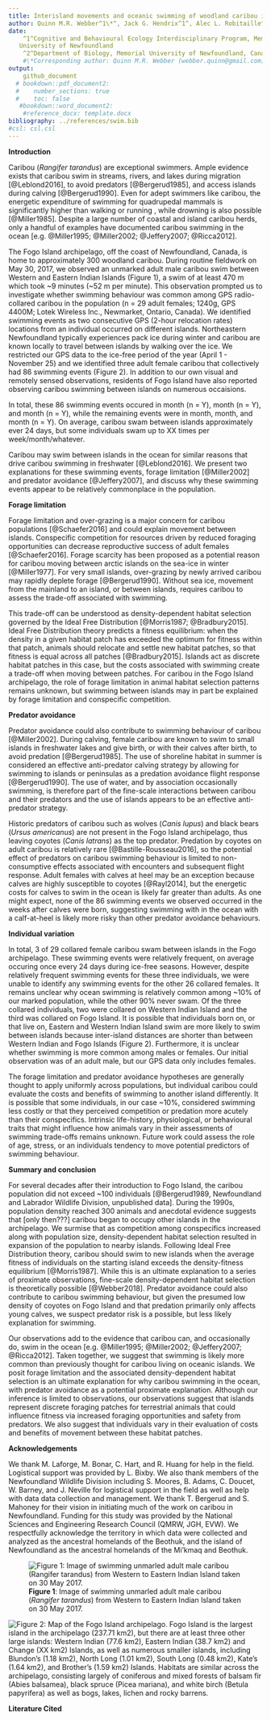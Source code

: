 ```yaml
---
title: Interisland movements and oceanic swimming of woodland caribou in Newfoundland
author: Quinn M.R. Webber^1\*^, Jack G. Hendrix^1^, Alec L. Robitaille^2^,  Eric Vander Wal^1,2^
date: 
    ^1^Cognitive and Behavioural Ecology Interdisciplinary Program, Memorial
   University of Newfoundland
    ^2^Department of Biology, Memorial University of Newfoundland, Canada
    #\*Corresponding author: Quinn M.R. Webber (webber.quinn@gmail.com)
output: 
    github_document
  # bookdown::pdf_document2:
  #    number_sections: true
  #    toc: false
   #bookdown::word_document2:
    #reference_docx: template.docx
bibliography: ../references/swim.bib
#csl: csl.csl
---
```


\newpage

**Introduction**

Caribou (*Rangifer tarandus*) are exceptional swimmers. Ample evidence exists
that caribou swim in streams, rivers, and lakes during migration [@Leblond2016],
to avoid predators [@Bergerud1985], and access islands during calving
[@Bergerud1990]. Even for adept swimmers like caribou, the energetic
expenditure of swimming for quadrupedal mammals is significantly higher than
walking or running <!--[@Fish1993]-->, while drowning is also possible [@Miller1985].
Despite a large number of coastal and island caribou herds, only a handful of
examples have documented caribou swimming in the ocean [e.g. @Miller1995; @Miller2002; @Jeffery2007; @Ricca2012].

The Fogo Island archipelago, off the coast of Newfoundland, Canada, is home to
approximately 300 woodland caribou. During routine fieldwork on May 30, 2017, we
observed an unmarked adult male caribou swim between Western and Eastern Indian
Islands (Figure 1), a swim of at least 470 m which took ~9 minutes (~52 m per
minute). This observation prompted us to investigate whether swimming behaviour
was common among GPS radio-collared caribou in the population (n = 29 adult
females; 1240g, GPS 4400M; Lotek Wireless Inc., Newmarket, Ontario, Canada). We
identified swimming events as two consecutive GPS (2-hour relocation rates)
locations from an individual occurred on different islands. Northeastern
Newfoundland typically experiences pack ice during winter and caribou are known
locally to travel between islands by walking over the ice. We restricted our GPS
data to the ice-free period of the year (April 1 - November 25) <!--confirm
dates --> and we identified three adult female caribou that collectively had 86
swimming events (Figure 2). In addition to our own visual and remotely sensed
observations, residents of Fogo Island have also reported observing caribou
swimming between islands on numerous occaisions.

<!-- add numbers in here -->
In total, these 86 swimming events occured in month (n = Y), month (n = Y), and
month (n = Y), while the remaining events were in month, month, and month (n =
Y). On average, caribou swam between islands approximately ever 24 days, but
some individuals swam up to XX times per week/month/whatever. <!--Is it better
to just state our results here, or give this sort of teaser? Initially I had "86
events by 3 individuals" here, but then we ignore that for a couple paragraphs
of context before getting back into it... which seemed weird-->

<!-- Caribou were introduced to Fogo Island (n = 26 animals between 1964–67) and
Change Island (n = 5 animals in 1964) from the main Island of Newfoundland as
part of a series of translocations and introductions throughout the province
(Bergerud & Mercer 1989). -->

Caribou may swim between islands in the ocean for similar reasons that drive
caribou swimming in freshwater [@Leblond2016]. We present two
explanations for these swimming events, forage limitation [@Miller2002] and
predator avoidance [@Jeffery2007], and discuss why these swimming events
appear to be relatively commonplace in the population.

**Forage limitation**

Forage limitation and over-grazing is a major concern for caribou populations
[@Schaefer2016] and could explain movement between islands. Conspecific
competition for resources driven by reduced foraging opportunities can decrease
reproductive success of adult females [@Schaefer2016]. Forage scarcity has been
proposed as a potential reason for caribou moving between arctic islands on the
sea-ice in winter [@Miller1977]. For very small islands, over-grazing by newly
arrived caribou may rapidly deplete forage [@Bergerud1990]. Without sea ice,
movement from the mainland to an island, or between islands, requires caribou to
assess the trade-off associated with swimming.

This trade-off can be understood as density-dependent habitat selection governed
by the Ideal Free Distribution [@Morris1987; @Bradbury2015]. Ideal Free
Distribution theory predicts a fitness equilibrium: when the density in a given
habitat patch has exceeded the optimum for fitness within that patch, animals
should relocate and settle new habitat patches, so that fitness is equal across
all patches [@Bradbury2015]. Islands act as discrete habitat patches in
this case, but the costs associated with swimming create a trade-off when moving
between patches. For caribou in the Fogo Island archipelago, the role of forage
limitation in animal habitat selection patterns remains unknown,
but swimming between islands may in part be explained by forage limitation and
conspecific competition.

**Predator avoidance**

Predator avoidance could also contribute to swimming behaviour of caribou
[@Miller2002]. During calving, female caribou are known to swim to small islands
in freshwater lakes and give birth, or with their calves after birth, to avoid
predation [@Bergerud1985]. The use of shoreline habitat in summer is considered
an effective anti-predator calving strategy by allowing for swimming to islands
or peninsulas as a predation avoidance flight response [@Bergerud1990]. The use
of water, and by association occasionally swimming, is therefore part of the
fine-scale interactions between caribou and their predators and the use of
islands appears to be an effective anti-predator strategy.

Historic predators of caribou such as wolves (*Canis lupus*) and black bears
(*Ursus americanus*) are not present in the Fogo Island archipelago, thus
leaving coyotes (*Canis latrans*) as the top predator. Predation by coyotes on
adult caribou is relatively rare [@Bastille-Rousseau2016], so the potential
effect of predators on caribou swimming behaviour is limited to non-consumptive
effects associated with encounters and subsequent flight response. Adult females
with calves at heel may be an exception because calves are highly susceptible to
coyotes [@Rayl2014], but the energetic costs for calves to swim in the ocean is
likely far greater than adults. As one might expect, none <!--confirm--> of the
86 swimming events we observed occurred in the weeks after calves were born,
suggesting swimming with in the ocean with a calf-at-heel is likely more risky
than other predator avoidance behaviours.

<!-- did the swimming events occur during the calving season? were these three breeders/non-breeders? did any of these females make these journeys with their calves?  -->

**Individual variation**

In total, 3 of 29 collared female caribou swam between islands in the Fogo
archipelago. These swimming events were relatively frequent, on average occuring
once every 24 <!--confirm--> days during ice-free seasons. However, despite
relatively frequent swimming events for these three individuals, we were unable
to identify any swimming events for the other 26 collared females. It remains
unclear why ocean swimming is relatively common among ~10% of our marked
population, while the other 90% never swam. Of the three collared individuals,
two were collared on Western Indian Island and the third was collared on Fogo
Island. It is possible that individuals born on, or that live on, Eastern and
Western Indian Island swim are more likely to swim between islands because
inter-island distances are shorter than between Western Indian and Fogo Islands
(Figure 2). Furthermore, it is unclear whether swimming is more common among
males or females. Our initial observation  was of an adult male, but our GPS
data only includes females. <!-- QW: not sure how to finish this off -->
<!-- QW: I'm not sure we need to say this.. 
It is theoretically possible that these other
females moved rapidly back and forth between islands within the 2 hour fix rate
of our GPS collars, which we would be unable to detect. We consider this highly
unlikely given the range of residency times for caribou on any given island (min
- max: XX - XX). <!--double check-->
<!-- What is the typical residency time? Is this a true statement or am I just making this up? QW: this is something we will look into, I think. -->

The forage limitation and predator avoidance hypotheses are generally thought to
apply uniformly across populations, but individual caribou could evaluate the
costs and benefits of swimming to another island differently. It is possible
that some individuals, in our case ~10%, considered swimming less costly or that
they perceived competition or predation more acutely than their conspecifics.
Intrinsic life-history, physiological, or behavioural traits that might
influence how animals vary in their assessments of swimming trade-offs remains
unknown. Future work could assess the role of age, stress, or an individuals
tendency to move potential predictors of swimming behaviour.

**Summary and conclusion**

For several decades after their introduction to Fogo Island, the caribou
population did not exceed ~100 individuals [@Bergerud1989, Newfoundland and
Labrador Wildlife Division, unpublished data]. During the 1990s, population
density reached 300 animals and anecdotal evidence suggests that [only then???]
caribou began to occupy other islands in the archipelago. We surmise that as
competition among conspecifics increased along with population size,
density-dependent habitat selection resulted in expansion of the population to
nearby islands. Following Ideal Free Distribution theory, caribou should swim to
new islands when the average fitness of individuals on the starting island
exceeds the density-fitness equilibrium [@Morris1987]. While this is an ultimate
explanation to a series of proximate observations, fine-scale density-dependent
habitat selection is theoretically possible [@Webber2018]. Predator avoidance
could also contribute to caribou swimming behaviour, but given the presumed low
density of coyotes on Fogo Island and that predation primarily only affects
young calves, we suspect predator risk is a possible, but less likely
explanation for swimming.
<!-- this last bit is sort of me bullshitting, not sure it's actually defensible? 
QW: changed it a bit - how is this? -->

Our observations add to the evidence that caribou can, and occasionally do, swim
in the ocean [e.g. @Miller1995; @Miller2002; @Jeffery2007; @Ricca2012]. Taken
together, we suggest that swimming is likely more common than previously thought
for caribou living on oceanic islands. We posit forage limitation and the
associated density-dependent habitat selection is an ultimate explanation for
why caribou swimming in the ocean, with predator avoidance as a potential
proximate explanation. Although our inference is limited to observations, our
observations suggest that islands represent discrete foraging patches for
terrestrial animals that could influence fitness via increased foraging
opportunities and safety from predators. We also suggest that individuals vary
in their evaluation of costs and benefits of movement between these habitat
patches.

**Acknowledgements**

We thank M. Laforge, M. Bonar, C. Hart, and R. Huang for help in the field.
Logistical support was provided by L. Bixby. We also thank members of the
Newfoundland Wildlife Division including S. Moores, B. Adams, C. Doucet, W.
Barney, and J. Neville for logistical support in the field as well as help with
data data collection and management. We thank T. Bergerud and S. Mahoney for
their vision in initiating much of the work on caribou in Newfoundland. Funding
for this study was provided by the National Sciences and Engineering Research
Council (QMRW, JGH, EVW). We respectfully acknowledge the territory in which
data were collected and analyzed as the ancestral homelands of the Beothuk, and
the island of Newfoundland as the ancestral homelands of the Mi’kmaq and
Beothuk.
<!-- Simplified the funding statement, do we need to name the specific scholarships/grants? Eric opinion??-->

\newpage

\captionsetup[figure]{labelformat=empty}

![**Figure 1**: Image of swimming unmarled adult male caribou (*Rangifer tarandus*) from Western to Eastern Indian Island taken on 30 May 2017.](../graphics/IMG_1562.JPG) 

\newpage

\captionsetup[figure]{labelformat=empty}

![**Figure 2**: Map of the Fogo Island archipelago. Fogo Island is the largest
island in the archipelago (237.71 km^2^), but there are at least three other
large islands: Western Indian (77.6 km^2^), Eastern Indian (38.7 km^2^) and
Change (XX km^2^) Islands, as well as numerous smaller islands, including
Blundon’s (1.18 km^2^), North Long (1.01 km^2^), South Long (0.48 km^2^), Kate’s
(1.64 km^2^), and Brother’s (1.59 km^2^) Islands. Habitats are similar across
the archipelago, consisting largely of coniferous and mixed forests of balsam
fir (*Abies balsamea*), black spruce (*Picea mariana*), and white birch 
(*Betula papyrifera*) as well as bogs, lakes, lichen and rocky
barrens.]()<!--(../graphics/IMG_1562.JPG)-->

\newpage

**Literature Cited**
